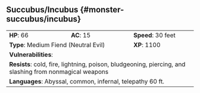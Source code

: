 ## Succubus/Incubus {#monster-succubus/incubus}

```{=html}
<table class="table table-striped">
    <tbody>
        <tr>                    
            <td><b>HP</b>: 66</td>
            <td><b>AC</b>: 15</td>
            <td><b>Speed</b>: 30 feet</td>
        </tr>
        <tr>
            <td colspan="2"><b>Type</b>: Medium Fiend (Neutral Evil)</td>
            <td><b>XP</b>: 1100</td>
        </tr>
        <tr>
            <td colspan="3"><b>Vulnerabilities</b>: </td>
        </tr>
        <tr>
            <td colspan="3"><b>Resists</b>: cold, fire, lightning, poison, bludgeoning, piercing, and slashing from nonmagical weapons</td>
        </tr>
        <tr>
            <td colspan="3"><b>Languages</b>: Abyssal, common, infernal, telepathy 60 ft.</td>
        </tr>
    </tbody>
</table>
```